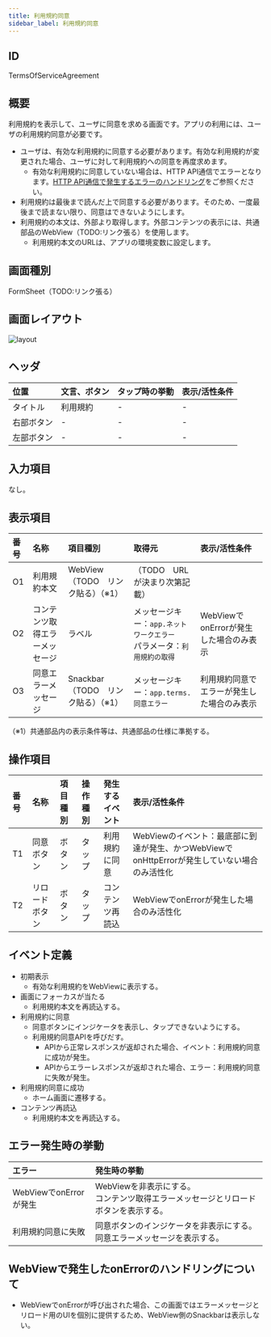 ```yaml
---
title: 利用規約同意
sidebar_label: 利用規約同意
---
```

## ID

TermsOfServiceAgreement

## 概要

利用規約を表示して、ユーザに同意を求める画面です。アプリの利用には、ユーザの利用規約同意が必要です。

- ユーザは、有効な利用規約に同意する必要があります。有効な利用規約が変更された場合、ユーザに対して利用規約への同意を再度求めます。
  - 有効な利用規約に同意していない場合は、HTTP API通信でエラーとなります。[HTTP API通信で発生するエラーのハンドリング](/react-native/santoku/application-architecture/http-api/http-api-error-handling.mdx)をご参照ください。
- 利用規約は最後まで読んだ上で同意する必要があります。そのため、一度最後まで読まない限り、同意はできないようにします。
- 利用規約の本文は、外部より取得します。外部コンテンツの表示には、共通部品のWebView（TODO:リンク張る）を使用します。
  - 利用規約本文のURLは、アプリの環境変数に設定します。

## 画面種別

FormSheet（TODO:リンク張る）

## 画面レイアウト

![layout](./layout.drawio.png)

## ヘッダ

| 位置       | 文言、ボタン  | タップ時の挙動          | 表示/活性条件                    |
|:----------|:------------|:---------------------|:--------------------------------|
| タイトル    | 利用規約     | -                    | -                              |
| 右部ボタン  | -           | -                    | -                              |
| 左部ボタン  | -           | -                    | -                              |

## 入力項目

なし。

## 表示項目

| 番号 | 名称           | 項目種別    | 取得元               | 表示/活性条件                                 |
|:----|:--------------|:-----------|:--------------------|:--------------------------------------------|
| O1  | 利用規約本文     | WebView（TODO　リンク貼る）（※1）| （TODO　URLが決まり次第記載） |  |
| O2  | コンテンツ取得エラーメッセージ | ラベル | メッセージキー：`app.ネットワークエラー`<br />パラメータ：`利用規約の取得` | WebViewでonErrorが発生した場合のみ表示 |
| O3  | 同意エラーメッセージ | Snackbar（TODO　リンク貼る）（※1）| メッセージキー：`app.terms.同意エラー` | 利用規約同意でエラーが発生した場合のみ表示 |
（※1）共通部品内の表示条件等は、共通部品の仕様に準拠する。

## 操作項目

| 番号 | 名称         | 項目種別    | 操作種別  | 発生するイベント   | 表示/活性条件                  |
|:----|:------------|:-----------|:---------|:---------------|:-------------------------------|
| T1  | 同意ボタン    | ボタン      | タップ    | 利用規約に同意     | WebViewのイベント：最底部に到達が発生、かつWebViewでonHttpErrorが発生していない場合のみ活性化 |
| T2  | リロードボタン | ボタン      | タップ    | コンテンツ再読込   | WebViewでonErrorが発生した場合のみ活性化 |

## イベント定義

- 初期表示
  - 有効な利用規約をWebViewに表示する。
- 画面にフォーカスが当たる
  - 利用規約本文を再読込する。
- 利用規約に同意
  - 同意ボタンにインジケータを表示し、タップできないようにする。
  - 利用規約同意APIを呼びだす。
    - APIから正常レスポンスが返却された場合、イベント：利用規約同意に成功が発生。
    - APIからエラーレスポンスが返却された場合、エラー：利用規約同意に失敗が発生。
- 利用規約同意に成功
  - ホーム画面に遷移する。
- コンテンツ再読込
  - 利用規約本文を再読込する。

## エラー発生時の挙動

| エラー | 発生時の挙動 |
|:------|:------|
| WebViewでonErrorが発生 | WebViewを非表示にする。<br />コンテンツ取得エラーメッセージとリロードボタンを表示する。|
| 利用規約同意に失敗 | 同意ボタンのインジケータを非表示にする。<br /> 同意エラーメッセージを表示する。|

## WebViewで発生したonErrorのハンドリングについて

- WebViewでonErrorが呼び出された場合、この画面ではエラーメッセージとリロード用のUIを個別に提供するため、WebView側のSnackbarは表示しない。
